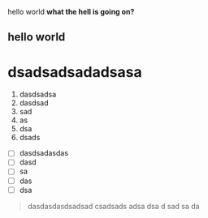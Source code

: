 hello world
**what the hell is going on?**

## hello world

# dsadsadsadadsasa

1.  dasdsadsa
2.  dasdsad
3.  sad
4.  as
5.  dsa
6.  dsads

- [ ] dasdsadasdas
- [ ] dasd
- [ ] sa
- [ ] das
- [ ] dsa

> dasdasdasdsadsad csadsads
> adsa
> dsa
> d
> sad
> sa
> da
